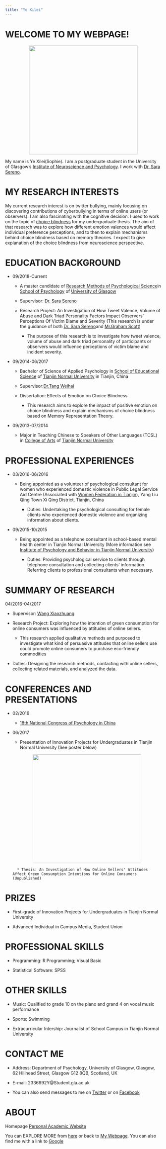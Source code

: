 ```yaml
---
title: "Ye Xilei"
---
```

# WELCOME TO MY WEBPAGE!


<center><img src="My_Picture.jpg" width="350px"></center>


My name is Ye Xilei(Sophie). I am a postgraduate student in the University of Glasgow's
[Institute of Neuroscience and Psychology](http://www.gla.ac.uk/researchinstitutes/neurosciencepsychology/).
I work with [Dr. Sara Sereno](https://www.gla.ac.uk/researchinstitutes/neurosciencepsychology/staff/sarasereno/).

# MY RESEARCH INTERESTS

My current research interest is on twitter bullying, mainly focusing on discovering contributions of cyberbullying in terms of online users (or observers). I am also fascinating with the cognitive decision. I used to work on the topic of [choice blindness](https://www.researchgate.net/publication/266912586_The_Influence_of_Facial_Attractiveness_and_Personality_Labels_on_Men_and_Women's_Mate_Preference) for my undergraduate thesis. The aim of that research was to explore how different emotion valences would affect individual preference perceptions, and to then to explain mechanisms behind choice blindness based on memory theories. I expect to give explanation of the choice blindness from neuroscience perspective.

# EDUCATION BACKGROUND

* 09/2018-Current

    * A master candidate of [Research Methods of Psychological Science](https://www.gla.ac.uk/postgraduate/taught/psychologicalscienceresearchmethodsof/)in [School of Psychology](https://www.gla.ac.uk/schools/psychology/) of [University of Glasgow](https://www.gla.ac.uk/)
    
    * Supervisor: [Dr. Sara Sereno](https://www.gla.ac.uk/researchinstitutes/neurosciencepsychology/staff/sarasereno/)
    
    * Research Project: An Investigation of How Tweet Valence, Volume of Abuse and Dark Triad Personality Factors Impact Observers' Perceptions Of Victim Blame and Severity (This research is under the guidance of both [Dr. Sara Sereno](https://www.gla.ac.uk/researchinstitutes/neurosciencepsychology/staff/sarasereno/)and [Mr.Graham Scott](https://www.researchgate.net/profile/Graham_Scott8))
    
        * The purpose of this research is to investigate how tweet valence, volume of abuse and dark triad personality of participants or observers would influence perceptions of victim blame and incident severity.
        

* 09/2014-06/2017

    * Bachelor of Science of Applied Psychology in [School of Educational Science](http://jykx.tjnu.edu.cn/) of [Tianjin Normal University](http://www.tjnu.edu.cn/) in Tianjin, China
    
    * Supervisor:[Dr.Tang Weihai](http://jykx.tjnu.edu.cn/info/1180/2398.htm)
    
    * Dissertation: Effects of Emotion on Choice Blindness
    
        * This research aims to explore the impact of positive emotion on choice blindness and explain mechanisms of choice blindness based on Memory Representation Theory.

* 09/2013-07/2014

    * Major in Teaching Chinese to Speakers of Other Languages (TCSL) in [College of Arts](http://wxy.tjnu.edu.cn/) of [Tianjin Normal University](http://www.tjnu.edu.cn/)
    
# PROFESSIONAL EXPERIENCES

* 03/2016-06/2016

    * Being appointed as a volunteer of psychological consultant for women who experienced domestic violence in Public Legal Service Aid Centre (Associated with [Women Federation in Tianjin](http://www.xinddy.com/zjfl/index.shtml)), Yang Liu Qing Town Xi Qing District, Tianjin, China
    
        * Duties: Undertaking the psychological consulting for female clients who experienced domestic violence and organizing information about clients.
        
* 09/2015-10/2015

    * Being appointed as a telephone consultant in school-based mental health center in Tianjin Normal University (More information see [Institute of Psychology and Behavior in Tianjin Normal University](http://psy.tjnu.edu.cn/index.htm))
    
        * Duties: Providing psychological service to clients through telephone consultation and collecting clients' information. Referring clients to professional consultants when necessary.

# SUMMARY OF RESEARCH

04/2016-04/2017

* Supervisor: [Wang Xiaozhuang](http://psy.tjnu.edu.cn/info/1206/2684.htm)

* Research Project: Exploring how the intention of green consumption for online consumers was influenced by attitudes of online sellers.

    * This research applied qualitative methods and purposed to investigate what kind of persuasive attitudes that online sellers use could promote online consumers to purchase eco-friendly commodities
    
* Duties: Designing the research methods, contacting with online sellers, collecting related materials, and analyzed the data.

# CONFERENCES AND PRESENTATIONS

* 02/2016

    * [18th National Congress of Psychology in China](http://psy.tjnu.edu.cn/info/1071/2863.htm)
    
* 06/2017

    * Presentation of Innovation Projects for Undergraduates in Tianjin Normal University (See poster below)
    
    <center><img src="Poster.jpg" width="350px"></center>

        * Thesis: An Investigation of How Online Sellers' Attitudes Affect Green Consumption Intentions for Online Consumers (Unpublished)

# PRIZES

* First-grade of Innovation Projects for Undergraduates in Tianjin Normal University 

* Advanced Individual in Campus Media, Student Union

# PROFESSIONAL SKILLS

* Programming: R Programming; Visual Basic

* Statistical Software: SPSS

# OTHER SKILLS

* Music: Qualified to grade 10 on the piano and grand 4 on vocal music performance

* Sports: Swimming

* Extracurricular Intership: Journalist of School Campus in Tianjin Normal University

# CONTACT ME

* Address: Department of Psychology, University of Glasgow, Glasgow, 62 Hillhead Street, Glasgow G12 8QB, Scotland, UK

* E-mail: 2336992Y@Student.gla.ac.uk

* You can also send messages to me on [Twitter](https://twitter.com/YXilei) or on [Facebook](https://www.facebook.com/xilei.ye.96)


# ABOUT

Homepage [Personal Academic Website](https://github.com/Sophie0304/mywebpage)

You can EXPLORE MORE from [here](http://www.psy.gla.ac.uk/staff/?id=XY001) or back to [My Webpage](index.html). You can also find me with a link to [Google](http://google.com)